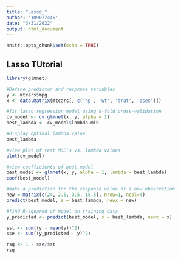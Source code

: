 ```yaml
---
title: "Lasso_"
author: '109077446'
date: "3/31/2022"
output: html_document
---
```


```r
knitr::opts_chunk$set(echo = TRUE)
```

## Lasso TUtorial

```r
library(glmnet)

#Define predictor and response variables
y <- mtcars$mpg
x <- data.matrix(mtcars[, c('hp', 'wt', 'drat', 'qsec')])

#fit lasso regression model using k-fold cross-validation
cv_model <- cv.glmnet(x, y, alpha = 1)
best_lambda <- cv_model$lambda.min

#display optimal lambda value
best_lambda

#view plot of test MSE's vs. lambda values
plot(cv_model)

#view coefficients of best model
best_model <- glmnet(x, y, alpha = 1, lambda = best_lambda)
coef(best_model)

#make a prediction for the response value of a new observation
new = matrix(c(24, 2.5, 3.5, 18.5), nrow=1, ncol=4) 
predict(best_model, s = best_lambda, newx = new)

#find R-squared of model on training data
y_predicted <- predict(best_model, s = best_lambda, newx = x)

sst <- sum((y - mean(y))^2)
sse <- sum((y_predicted - y)^2)

rsq <- 1 - sse/sst
rsq
```

